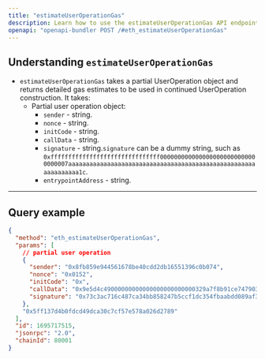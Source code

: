 ```yaml
---
title: "estimateUserOperationGas"
description: Learn how to use the estimateUserOperationGas API endpoint.
openapi: "openapi-bundler POST /#eth_estimateUserOperationGas"
---
```


## Understanding `estimateUserOperationGas`

- `estimateUserOperationGas` takes a partial UserOperation object and returns detailed gas estimates to be used in continued UserOperation construction. It takes:
  - Partial user operation object:
    - `sender` - string.
    - `nonce` - string.
    - `initCode` - string.
    - `callData` - string.
    - `signature` - string.`signature` can be a dummy string, such as `0xfffffffffffffffffffffffffffffff0000000000000000000000000000000007aaaaaaaaaaaaaaaaaaaaaaaaaaaaaaaaaaaaaaaaaaaaaaaaaaaaaaaaaaaaaaa1c`.
    - `entrypointAddress` - string.

***

## Query example

```json JSON
{
  "method": "eth_estimateUserOperationGas",
  "params": [
    // partial user operation
    {
      "sender": "0x8fb859e944561678be40cdd2db16551396c0b074",
      "nonce": "0x0152",
      "initCode": "0x",
      "callData": "0x9e5d4c49000000000000000000000000329a7f8b91ce7479035cb1b5d62ab41845830ce8000000000000000000000000000000000000000000000000000000000000000100000000000000000000000000000000000000000000000000000000000000600000000000000000000000000000000000000000000000000000000000000000",
      "signature": "0x73c3ac716c487ca34bb858247b5ccf1dc354fbaabdd089af3b2ac8e78ba85a4959a2d76250325bd67c11771c31fccda87c33ceec17cc0de912690521bb95ffcb1b"
    },
    "0x5ff137d4b0fdcd49dca30c7cf57e578a026d2789"
  ],
  "id": 1695717515,
  "jsonrpc": "2.0",
  "chainId": 80001
}
```